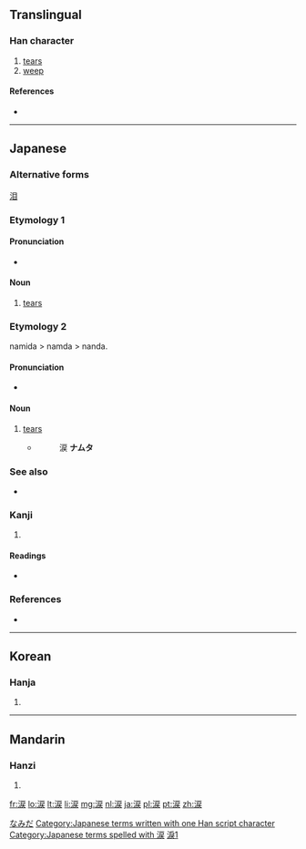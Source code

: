 {{also|淚}}
==Translingual==
{{ja-forms|[[涙]]|[[泪]]|[[淚]]}}

===Han character===
{{Han char|rn=85|rad=水|as=08|sn=11|four=|canj=水戈尸大 (EISK), 水一尸大 (EMSK)|ids=⿰[[氵]][[戻]]}}

# [[tears]]
# [[weep]]

====References====
* {{Han ref|kx=0627.311|dkj=17573|hdz=31634.061|uh=6D99|ud=28057}}

----

==Japanese==

===Alternative forms===
[[泪]]

===Etymology 1===

====Pronunciation====
* {{IPA|/namida/|lang=ja}}

====Noun====
{{ja-noun|k|hira=なみだ|rom=namida}}

# [[tear]]s

===Etymology 2===
namida > namda > nanda.

====Pronunciation====
* {{IPA|/nanda/|lang=ja}}

====Noun====
{{ja-noun|k|hira=なんだ|hhira=なむだ|rom=nanda}}

# [[tear]]s
#* {{RQ:Konkōmyō Saishōōkyō Ongi|3 (back)}} 
#*: 涙 '''ナムタ'''

===See also===
* {{term|泣く||to cry|tr=[[なく]], [[naku]]|lang=ja}}

===Kanji===
{{ja-kanji|grade=c|rs=水08}}

# {{defn|lang=ja|sort=水08}}

====Readings====
* {{ja-readings|on=[[るい]] (rui), [[れい]] (rei)|kun=[[なみだ]] (namida)}}

===References===
*{{R:Konkōmyō Saishōōkyō Ongi}}

[[Category:ja:Bodily fluids|なみだ]]
[[Category:Japanese terms written with one Han script character]]
[[Category:Japanese terms spelled with 涙]]
----

==Korean==

===Hanja===
{{ko-hanja|hangeul=[[루]], [[누]]|eumhun=|rv=ru, nu|mr=ru, nu|y=lwu, nwu}}

# {{defn|lang=ko|sort=水08}}

----

==Mandarin==

===Hanzi===
{{cmn-hanzi|pin=[[lèi]] ([[lei4]])|wg=lei<sup>4</sup>}}

# {{defn|lang=cmn|sort=水08}}

[[Category:CJKV characters simplified differently in Japan and China|淚1]]

[[fr:涙]]
[[lo:涙]]
[[lt:涙]]
[[li:涙]]
[[mg:涙]]
[[nl:涙]]
[[ja:涙]]
[[pl:涙]]
[[pt:涙]]
[[zh:涙]]